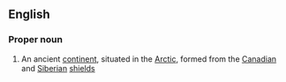 ==English==

===Proper noun===
{{wikipedia}}
{{en-proper noun}}

# An ancient [[continent]], situated in the [[Arctic]], formed from the [[Canadian]] and [[Siberian]] [[shield]]s